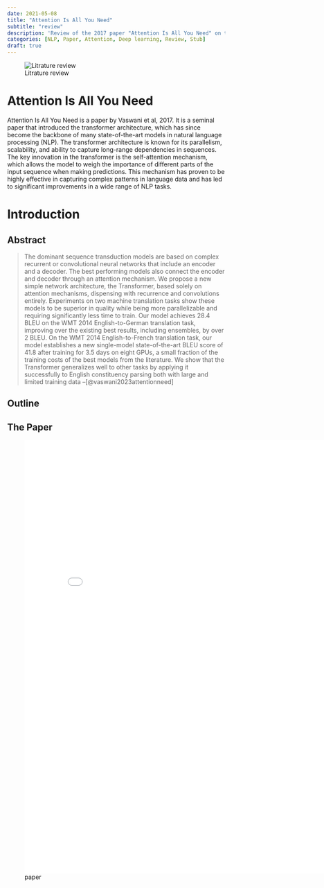 ```yaml
---
date: 2021-05-08
title: "Attention Is All You Need"
subtitle: "review"
description: 'Review of the 2017 paper "Attention Is All You Need" on the transformer architecture.'
categories: [NLP, Paper, Attention, Deep learning, Review, Stub]
draft: true
---
```


![Litrature review](/images/literature-review-open-book.jpg){.column-margin}

# Attention Is All You Need

Attention Is All You Need is a paper by Vaswani et al, 2017. It is a seminal paper that introduced the transformer architecture, which has since become the backbone of many state-of-the-art models in natural language processing (NLP). The transformer architecture is known for its parallelism, scalability, and ability to capture long-range dependencies in sequences. The key innovation in the transformer is the self-attention mechanism, which allows the model to weigh the importance of different parts of the input sequence when making predictions. This mechanism has proven to be highly effective in capturing complex patterns in language data and has led to significant improvements in a wide range of NLP tasks.

# Introduction

## Abstract

> The dominant sequence transduction models are based on complex recurrent or convolutional neural networks that include an encoder and a decoder. The best performing models also connect the encoder and decoder through an attention mechanism. We propose a new simple network architecture, the Transformer, based solely on attention mechanisms, dispensing with recurrence and convolutions entirely. Experiments on two machine translation tasks show these models to be superior in quality while being more parallelizable and requiring significantly less time to train. Our model achieves 28.4 BLEU on the WMT 2014 English-to-German translation task, improving over the existing best results, including ensembles, by over 2 BLEU. On the WMT 2014 English-to-French translation task, our model establishes a new single-model state-of-the-art BLEU score of 41.8 after training for 3.5 days on eight GPUs, a small fraction of the training costs of the best models from the literature. We show that the Transformer generalizes well to other tasks by applying it successfully to English constituency parsing both with large and limited training data --[@vaswani2023attentionneed]


## Outline


## The Paper

![paper](./paper.pdf){.col-page width=800px height=1000px group="slides"}
